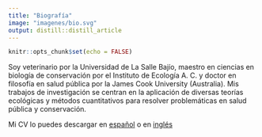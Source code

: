 ```yaml
---
title: "Biografía"
image: "imagenes/bio.svg"
output: distill::distill_article
---
```


```r
knitr::opts_chunk$set(echo = FALSE)
```

Soy veterinario por la Universidad de La Salle Bajío, maestro en ciencias en biología de conservación por el Instituto de Ecología A. C. y doctor en filosofía en salud pública por la James Cook University (Australia). Mis trabajos de investigación se centran en la aplicación de diversas teorías ecológicas y métodos cuantitativos para resolver problemáticas en salud pública y conservación.

Mi CV lo puedes descargar en [español](CV/cv-espanol.pdf) o en [inglés](CV/cv.pdf)